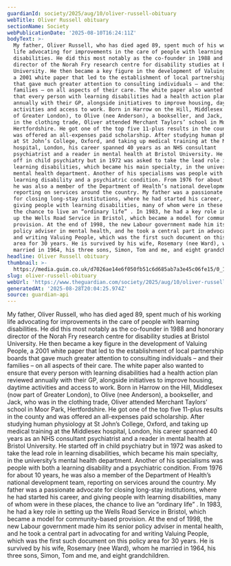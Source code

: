 ```yaml
---
guardianId: society/2025/aug/10/oliver-russell-obituary
webTitle: Oliver Russell obituary
sectionName: Society
webPublicationDate: '2025-08-10T16:24:11Z'
bodyText: >-
  My father, Oliver Russell, who has died aged 89, spent much of his working
  life advocating for improvements in the care of people with learning
  disabilities. He did this most notably as the co-founder in 1988 and honorary
  director of the Norah Fry research centre for disability studies at Bristol
  University. He then became a key figure in the development of Valuing People,
  a 2001 white paper that led to the establishment of local partnership boards
  that gave much greater attention to consulting individuals – and their
  families – on all aspects of their care. The white paper also wanted to ensure
  that every person with learning disabilities had a health action plan reviewed
  annually with their GP, alongside initiatives to improve housing, daytime
  activities and access to work. Born in Harrow on the Hill, Middlesex (now part
  of Greater London), to Olive (nee Anderson), a bookseller, and Jack, who was
  in the clothing trade, Oliver attended Merchant Taylors’ school in Moor Park,
  Hertfordshire. He got one of the top five 11-plus results in the county and
  was offered an all-expenses paid scholarship. After studying human physiology
  at St John’s College, Oxford, and taking up medical training at the Middlesex
  hospital, London, his career spanned 40 years as an NHS consultant
  psychiatrist and a reader in mental health at Bristol University. He started
  off in child psychiatry but in 1972 was asked to take the lead role in
  learning disabilities, which became his main specialty, in the university’s
  mental health department. Another of his specialisms was people with both a
  learning disability and a psychiatric condition. From 1976 for about 10 years,
  he was also a member of the Department of Health’s national development team,
  reporting on services around the country. My father was a passionate advocate
  for closing long-stay institutions, where he had started his career, and
  giving people with learning disabilities, many of whom were in these places,
  the chance to live an “ordinary life” . In 1983, he had a key role in setting
  up the Wells Road Service in Bristol, which became a model for community-based
  provision. At the end of 1998, the new Labour government made him its senior
  policy adviser in mental health, and he took a central part in advocating for
  and writing Valuing People, which was the first such document on this policy
  area for 30 years. He is survived by his wife, Rosemary (nee Ward), whom he
  married in 1964, his three sons, Simon, Tom and me, and eight grandchildren.
headline: Oliver Russell obituary
thumbnail: >-
  https://media.guim.co.uk/d7026ae14e6f050fb51c6d685ab7a3e45c06fe15/0_10_1662_1329/500.jpg
slug: oliver-russell-obituary
webUrl: 'https://www.theguardian.com/society/2025/aug/10/oliver-russell-obituary'
generatedAt: '2025-08-28T20:04:25.974Z'
source: guardian-api
---
```

My father, Oliver Russell, who has died aged 89, spent much of his working life advocating for improvements in the care of people with learning disabilities. He did this most notably as the co-founder in 1988 and honorary director of the Norah Fry research centre for disability studies at Bristol University. He then became a key figure in the development of Valuing People, a 2001 white paper that led to the establishment of local partnership boards that gave much greater attention to consulting individuals – and their families – on all aspects of their care. The white paper also wanted to ensure that every person with learning disabilities had a health action plan reviewed annually with their GP, alongside initiatives to improve housing, daytime activities and access to work. Born in Harrow on the Hill, Middlesex (now part of Greater London), to Olive (nee Anderson), a bookseller, and Jack, who was in the clothing trade, Oliver attended Merchant Taylors’ school in Moor Park, Hertfordshire. He got one of the top five 11-plus results in the county and was offered an all-expenses paid scholarship. After studying human physiology at St John’s College, Oxford, and taking up medical training at the Middlesex hospital, London, his career spanned 40 years as an NHS consultant psychiatrist and a reader in mental health at Bristol University. He started off in child psychiatry but in 1972 was asked to take the lead role in learning disabilities, which became his main specialty, in the university’s mental health department. Another of his specialisms was people with both a learning disability and a psychiatric condition. From 1976 for about 10 years, he was also a member of the Department of Health’s national development team, reporting on services around the country. My father was a passionate advocate for closing long-stay institutions, where he had started his career, and giving people with learning disabilities, many of whom were in these places, the chance to live an “ordinary life” . In 1983, he had a key role in setting up the Wells Road Service in Bristol, which became a model for community-based provision. At the end of 1998, the new Labour government made him its senior policy adviser in mental health, and he took a central part in advocating for and writing Valuing People, which was the first such document on this policy area for 30 years. He is survived by his wife, Rosemary (nee Ward), whom he married in 1964, his three sons, Simon, Tom and me, and eight grandchildren.

